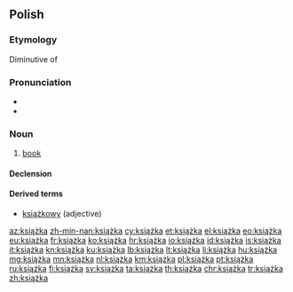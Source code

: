 ==Polish==

=== Etymology ===
Diminutive of {{term|księga|lang=pl}}

===Pronunciation===
* {{IPA|[ˈkʲɕɔ̃ʂka]|lang=pl}}
* {{audio|pl-książka.ogg|audio}}

===Noun===
{{pl-noun|f|dim=książeczka}}

# [[book]]

====Declension====
{{pl-decl-noun-ka|książ}}

====Derived terms====
* [[książkowy]] (adjective)

[[az:książka]]
[[zh-min-nan:książka]]
[[cy:książka]]
[[et:książka]]
[[el:książka]]
[[eo:książka]]
[[eu:książka]]
[[fr:książka]]
[[ko:książka]]
[[hr:książka]]
[[io:książka]]
[[id:książka]]
[[is:książka]]
[[it:książka]]
[[kn:książka]]
[[ku:książka]]
[[lb:książka]]
[[lt:książka]]
[[li:książka]]
[[hu:książka]]
[[mg:książka]]
[[mn:książka]]
[[nl:książka]]
[[km:książka]]
[[pl:książka]]
[[pt:książka]]
[[ru:książka]]
[[fi:książka]]
[[sv:książka]]
[[ta:książka]]
[[th:książka]]
[[chr:książka]]
[[tr:książka]]
[[zh:książka]]